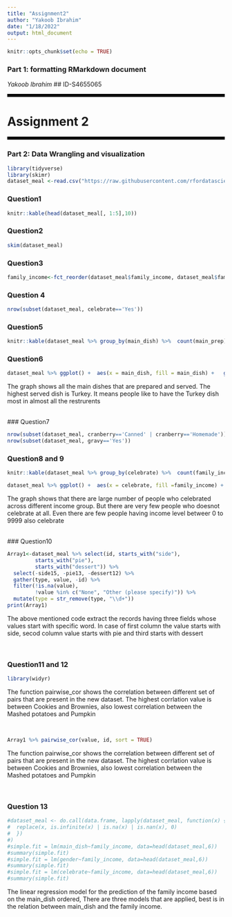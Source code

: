 ```yaml
---
title: "Assignment2"
author: "Yakoob Ibrahim"
date: "1/18/2022"
output: html_document
---
```


```r
knitr::opts_chunk$set(echo = TRUE)
```
### Part 1: formatting RMarkdown document
*Yakoob Ibrahim*
## ID-S4655065 
<hr style="border:3px solid rgb(0.9,0.1,0.2,0.9)"> </hr>
# Assignment 2
<hr style="border:3px solid rgb(0.9,0.1,0.2,0.9)"> </hr>
### Part 2: Data Wrangling and visualization 

```r
library(tidyverse)
library(skimr)
dataset_meal <-read.csv("https://raw.githubusercontent.com/rfordatascience/tidytuesday/master/data/2018/2018-11-20/thanksgiving_meals.csv")
```
### Question1
```r
knitr::kable(head(dataset_meal[, 1:5],10))
```

### Question2
```r
skim(dataset_meal)
```
### Question3
```r
family_income<-fct_reorder(dataset_meal$family_income, dataset_meal$family_income, min)
```
### Question 4
```r
nrow(subset(dataset_meal, celebrate=='Yes'))
```
### Question5
```r
knitr::kable(dataset_meal %>% group_by(main_dish) %>%  count(main_prep) %>% arrange(desc(n)) %>% head(n=10))
```
### Question6
```r
dataset_meal %>% ggplot() +  aes(x = main_dish, fill = main_dish) +   geom_bar() + labs(x = "Main Dish", y = "Count", title = "Main dish served and the method", subtitle = "Main Dish", caption = "main dish served and the method",  fill = "Legend")
```
<p>The graph shows all the main dishes that are prepared and served. The highest served dish is Turkey. It means people like to have the Turkey dish most in almost all the restrurents</p>
<br>
### Question7
```r
nrow(subset(dataset_meal, cranberry=='Canned' | cranberry=='Homemade'))
nrow(subset(dataset_meal, gravy=='Yes'))
```

### Question8 and 9
```r
knitr::kable(dataset_meal %>% group_by(celebrate) %>%  count(family_income) %>% arrange(desc(n)) %>% head(n=10))
```
```r
dataset_meal %>% ggplot() +  aes(x = celebrate, fill =family_income) +   geom_bar() + labs(x = "celebrate", y = "Count", title = "Distribution of those who celebrate across income ranges", subtitle = "Celebrate", caption = "Distribution of those who celebrate across income ranges",  fill = "Legend")
```
<p>The graph shows that there are large number of people who celebrated across different income group. But there are very few people who doesnot celebrate at all. Even there are few people having income level betweer 0 to 9999 also celebrate</p>
<br>
### Question10
```r
Array1<-dataset_meal %>% select(id, starts_with("side"),
         starts_with("pie"),
         starts_with("dessert")) %>%
  select(-side15, -pie13, -dessert12) %>%
  gather(type, value, -id) %>%
  filter(!is.na(value),
         !value %in% c("None", "Other (please specify)")) %>%
  mutate(type = str_remove(type, "\\d+"))
print(Array1)
```
<p>The above mentioned code extract the records having three fields whose values start with specific word. In case of first column the value starts with side, secod column value starts with pie and third starts with dessert</p>
<br>

### Question11 and 12
```r
library(widyr)
```
<p>The function pairwise_cor shows the correlation between different set of pairs that are present in the new dataset. The highest corrlation value is between Cookies and Brownies, also lowest correlation between the Mashed potatoes and Pumpkin</p>
<br>
```r
Array1 %>% pairwise_cor(value, id, sort = TRUE)
```
<p>The function pairwise_cor shows the correlation between different set of pairs that are present in the new dataset. The highest corrlation value is between Cookies and Brownies, also lowest correlation between the Mashed potatoes and Pumpkin</p>
<br>
 
### Question 13
```r
#dataset_meal <- do.call(data.frame, lapply(dataset_meal, function(x) {
#  replace(x, is.infinite(x) | is.na(x) | is.nan(x), 0)
#  })
#)
#simple.fit = lm(main_dish~family_income, data=head(dataset_meal,6))
#summary(simple.fit)
#simple.fit = lm(gender~family_income, data=head(dataset_meal,6))
#summary(simple.fit)
#simple.fit = lm(celebrate~family_income, data=head(dataset_meal,6))
#summary(simple.fit)
```
<p>The linear regression model for the prediction of the family income based on the main_dish ordered, There are three models that are applied, best is in the relation between main_dish and the family income.</p>
<br>


